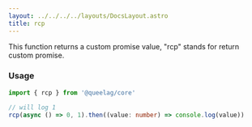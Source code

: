 ```yaml
---
layout: ../../../../layouts/DocsLayout.astro
title: rcp
---
```


This function returns a custom promise value, "rcp" stands for return custom promise.

### Usage

```ts
import { rcp } from '@queelag/core'

// will log 1
rcp(async () => 0, 1).then((value: number) => console.log(value))
```
